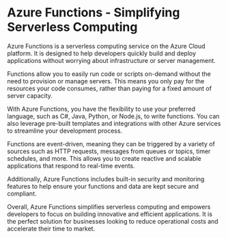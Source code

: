 

# Azure Functions - Simplifying Serverless Computing

Azure Functions is a serverless computing service on the Azure Cloud platform. It is designed to help developers quickly build and deploy applications without worrying about infrastructure or server management.

Functions allow you to easily run code or scripts on-demand without the need to provision or manage servers. This means you only pay for the resources your code consumes, rather than paying for a fixed amount of server capacity.

With Azure Functions, you have the flexibility to use your preferred language, such as C#, Java, Python, or Node.js, to write functions. You can also leverage pre-built templates and integrations with other Azure services to streamline your development process.

Functions are event-driven, meaning they can be triggered by a variety of sources such as HTTP requests, messages from queues or topics, timer schedules, and more. This allows you to create reactive and scalable applications that respond to real-time events.

Additionally, Azure Functions includes built-in security and monitoring features to help ensure your functions and data are kept secure and compliant.

Overall, Azure Functions simplifies serverless computing and empowers developers to focus on building innovative and efficient applications. It is the perfect solution for businesses looking to reduce operational costs and accelerate their time to market.